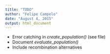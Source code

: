 ```yaml
---
title: "TODO"
author: "Felipe Campelo"
date: "August 4, 2015"
output: html_document
---
```


- Error catching in *create_population()* (see file)
- Document *evaluate_population()*
- Include recombination alternatives
